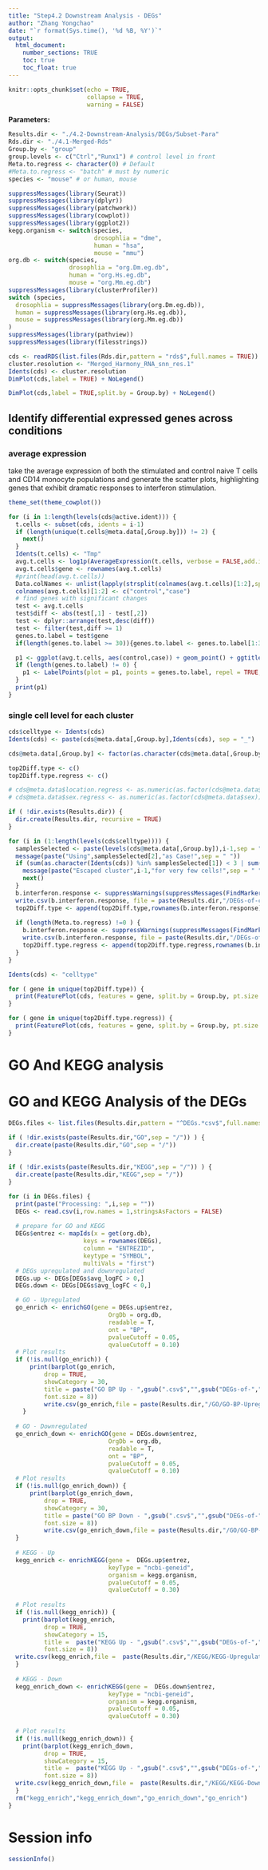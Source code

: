 ```yaml
---
title: "Step4.2 Downstream Analysis - DEGs"
author: "Zhang Yongchao"
date: "`r format(Sys.time(), '%d %B, %Y')`"
output: 
  html_document:
    number_sections: TRUE
    toc: true
    toc_float: true
---
```


```r
knitr::opts_chunk$set(echo = TRUE,
                      collapse = TRUE,
                      warning = FALSE)
```

**Parameters:**

```r
Results.dir <- "./4.2-Downstream-Analysis/DEGs/Subset-Para"
Rds.dir <- "./4.1-Merged-Rds"
Group.by <- "group"
group.levels <- c("Ctrl","Runx1") # control level in front
Meta.to.regress <- character(0) # Default
#Meta.to.regress <- "batch" # must by numeric
species <- "mouse" # or human, mouse
```


```r
suppressMessages(library(Seurat))
suppressMessages(library(dplyr))
suppressMessages(library(patchwork))
suppressMessages(library(cowplot))
suppressMessages(library(ggplot2))
kegg.organism <- switch(species,
                        drosophlia = "dme",
                        human = "hsa",
                        mouse = "mmu")
org.db <- switch(species,
                 drosophlia = "org.Dm.eg.db",
                 human = "org.Hs.eg.db",
                 mouse = "org.Mm.eg.db")
suppressMessages(library(clusterProfiler))
switch (species,
  drosophlia = suppressMessages(library(org.Dm.eg.db)),
  human = suppressMessages(library(org.Hs.eg.db)),
  mouse = suppressMessages(library(org.Mm.eg.db))
)
suppressMessages(library(pathview))
suppressMessages(library(filesstrings))
```

```r
cds <- readRDS(list.files(Rds.dir,pattern = "rds$",full.names = TRUE))
cluster.resolution <- "Merged_Harmony_RNA_snn_res.1"
Idents(cds) <- cluster.resolution
DimPlot(cds,label = TRUE) + NoLegend()
```

```r
DimPlot(cds,label = TRUE,split.by = Group.by) + NoLegend()
```

## Identify differential expressed genes across conditions

### average expression

take the average expression of both the stimulated and control naive T cells and CD14 monocyte populations and generate the scatter plots, highlighting genes that exhibit dramatic responses to interferon stimulation.

```r
theme_set(theme_cowplot())

for (i in 1:length(levels(cds@active.ident))) {
  t.cells <- subset(cds, idents = i-1)
  if (length(unique(t.cells@meta.data[,Group.by])) != 2) {
    next()
  }
  Idents(t.cells) <- "Tmp"
  avg.t.cells <- log1p(AverageExpression(t.cells, verbose = FALSE,add.ident = Group.by,assays = DefaultAssay(cds))[[DefaultAssay(cds)]])
  avg.t.cells$gene <- rownames(avg.t.cells)
  #print(head(avg.t.cells))
  Data.colNames <- unlist(lapply(strsplit(colnames(avg.t.cells)[1:2],split = "_"), "[",2))
  colnames(avg.t.cells)[1:2] <- c("control","case")
  # find genes with significant changes
  test <- avg.t.cells
  test$diff <- abs(test[,1] - test[,2])
  test <- dplyr::arrange(test,desc(diff))
  test <- filter(test,diff >= 1)
  genes.to.label = test$gene
  if(length(genes.to.label >= 30)){genes.to.label <- genes.to.label[1:30]}

  p1 <- ggplot(avg.t.cells, aes(control,case)) + geom_point() + ggtitle(paste("cluster-",i-1,"-By-",Group.by,sep = "")) + xlab(Data.colNames[1]) + ylab(Data.colNames[2])
  if (length(genes.to.label) != 0) {
    p1 <- LabelPoints(plot = p1, points = genes.to.label, repel = TRUE, col = "red")
  }
  print(p1)
}

```

### single cell level for each cluster 

```r
cds$celltype <- Idents(cds)
Idents(cds) <- paste(cds@meta.data[,Group.by],Idents(cds), sep = "_")

cds@meta.data[,Group.by] <- factor(as.character(cds@meta.data[,Group.by]), levels = group.levels)

top2Diff.type <- c()
top2Diff.type.regress <- c()

# cds@meta.data$location.regress <- as.numeric(as.factor(cds@meta.data$location))
# cds@meta.data$sex.regress <- as.numeric(as.factor(cds@meta.data$sex))

if ( !dir.exists(Results.dir)) {
  dir.create(Results.dir, recursive = TRUE)
}

for (i in (1:length(levels(cds$celltype)))) {
  samplesSelected <- paste(levels(cds@meta.data[,Group.by]),i-1,sep = "_")
  message(paste("Using",samplesSelected[2],"as Case!",sep = " "))
  if (sum(as.character(Idents(cds)) %in% samplesSelected[1]) < 3 | sum(as.character(Idents(cds)) %in% samplesSelected[2]) < 3) {
    message(paste("Escaped cluster",i-1,"for very few cells!",sep = " "))
    next()
  }
  b.interferon.response <- suppressWarnings(suppressMessages(FindMarkers(cds, ident.1 = samplesSelected[2], ident.2 = samplesSelected[1], verbose = FALSE,test.use = "MAST")) )
  write.csv(b.interferon.response, file = paste(Results.dir,"/DEGs-of-cluster-",i-1,"-",samplesSelected[2],"-vs-",samplesSelected[1],".By.MAST.csv",sep = ""))
  top2Diff.type <- append(top2Diff.type,rownames(b.interferon.response)[1:3])
  
  if (length(Meta.to.regress) !=0 ) {
    b.interferon.response <- suppressWarnings(suppressMessages(FindMarkers(cds, ident.1 = samplesSelected[2], ident.2 = samplesSelected[1], verbose = FALSE,test.use = "MAST",latent.vars = Meta.to.regress)) )
    write.csv(b.interferon.response, file = paste(Results.dir,"/DEGs-of-cluster-",i-1,"-",samplesSelected[2],"-vs-",samplesSelected[1],".By.MAST.",paste(Meta.to.regress,collapse = "."),".Regressd.csv",sep = ""))
    top2Diff.type.regress <- append(top2Diff.type.regress,rownames(b.interferon.response)[1:3])
  }  
}

Idents(cds) <- "celltype"
```

```r
for ( gene in unique(top2Diff.type)) {
  print(FeaturePlot(cds, features = gene, split.by = Group.by, pt.size = 0.5, cols = c("grey", "red")))
}
```

```r
for ( gene in unique(top2Diff.type.regress)) {
  print(FeaturePlot(cds, features = gene, split.by = Group.by, pt.size = 0.5, cols = c("grey", "red")))
}
```

# GO And KEGG analysis

# GO and KEGG Analysis of the DEGs

```r
DEGs.files <- list.files(Results.dir,pattern = "^DEGs.*csv$",full.names = TRUE)
```

```r
if ( !dir.exists(paste(Results.dir,"GO",sep = "/")) ) {
  dir.create(paste(Results.dir,"GO",sep = "/"))
}
  
if ( !dir.exists(paste(Results.dir,"KEGG",sep = "/")) ) {
  dir.create(paste(Results.dir,"KEGG",sep = "/"))
}

for (i in DEGs.files) {
  print(paste("Processing: ",i,sep = ""))
  DEGs <- read.csv(i,row.names = 1,stringsAsFactors = FALSE)
  
  # prepare for GO and KEGG
  DEGs$entrez <- mapIds(x = get(org.db),
                     keys = rownames(DEGs),
                     column = "ENTREZID",
                     keytype = "SYMBOL",
                     multiVals = "first")
  # DEGs upregulated and downregulated
  DEGs.up <- DEGs[DEGs$avg_logFC > 0,]
  DEGs.down <- DEGs[DEGs$avg_logFC < 0,]

  # GO - Upregulated
  go_enrich <- enrichGO(gene = DEGs.up$entrez,
                            OrgDb = org.db, 
                            readable = T,
                            ont = "BP",
                            pvalueCutoff = 0.05, 
                            qvalueCutoff = 0.10)
  # Plot results
  if (!is.null(go_enrich)) {
      print(barplot(go_enrich, 
          drop = TRUE, 
          showCategory = 30, 
          title = paste("GO BP Up - ",gsub(".csv$","",gsub("DEGs-of-","",basename(i))),sep = ""),
          font.size = 8))
          write.csv(go_enrich,file = paste(Results.dir,"/GO/GO-BP-Upregulated-of-",basename(i),sep = ""))
    }
  
  # GO - Downregulated
  go_enrich_down <- enrichGO(gene = DEGs.down$entrez,
                            OrgDb = org.db, 
                            readable = T,
                            ont = "BP",
                            pvalueCutoff = 0.05, 
                            qvalueCutoff = 0.10)
  # Plot results
  if (!is.null(go_enrich_down)) {
      print(barplot(go_enrich_down, 
          drop = TRUE, 
          showCategory = 30, 
          title = paste("GO BP Down - ",gsub(".csv$","",gsub("DEGs-of-","",basename(i))),sep = ""),
          font.size = 8))
          write.csv(go_enrich_down,file = paste(Results.dir,"/GO/GO-BP-Downregulated-of-",basename(i),sep = ""))
  }
  
  # KEGG - Up
  kegg_enrich <- enrichKEGG(gene =  DEGs.up$entrez,
                            keyType = "ncbi-geneid",
                            organism = kegg.organism,
                            pvalueCutoff = 0.05, 
                            qvalueCutoff = 0.30)
        
  # Plot results
  if (!is.null(kegg_enrich)) {
    print(barplot(kegg_enrich, 
          drop = TRUE, 
          showCategory = 15, 
          title =  paste("KEGG Up - ",gsub(".csv$","",gsub("DEGs-of-","",basename(i))),sep = ""),
          font.size = 8))
  write.csv(kegg_enrich,file =  paste(Results.dir,"/KEGG/KEGG-Upregulated-",basename(i),".csv",sep = ""))
  }
  
  # KEGG - Down
  kegg_enrich_down <- enrichKEGG(gene =  DEGs.down$entrez,
                            keyType = "ncbi-geneid",
                            organism = kegg.organism,
                            pvalueCutoff = 0.05, 
                            qvalueCutoff = 0.30)
        
  # Plot results
  if (!is.null(kegg_enrich_down)) {
    print(barplot(kegg_enrich_down, 
          drop = TRUE, 
          showCategory = 15, 
          title =  paste("KEGG Up - ",gsub(".csv$","",gsub("DEGs-of-","",basename(i))),sep = ""),
          font.size = 8))
  write.csv(kegg_enrich_down,file =  paste(Results.dir,"/KEGG/KEGG-Downregulated-",basename(i),".csv",sep = ""))
  }
  rm("kegg_enrich","kegg_enrich_down","go_enrich_down","go_enrich")
}
```

# Session info

```r
sessionInfo()
```

